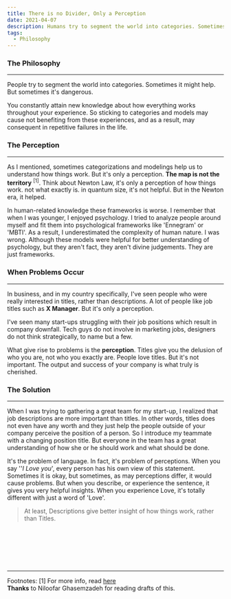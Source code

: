 ```yaml
---
title: There is no Divider, Only a Perception
date: 2021-04-07
description: Humans try to segment the world into categories. Sometimes it might help. But sometimes it's dangerous.
tags:
  - Philosophy
---
```


### The Philosophy
---

People try to segment the world into categories. Sometimes it might help. But sometimes it's dangerous.

You constantly attain new knowledge about how everything works throughout your experience. So sticking to categories and models may cause not benefiting from these experiences, and as a result,
may consequent in repetitive failures in the life.


### The Perception
---
As I mentioned, sometimes categorizations and modelings help us to understand how things work. But it's only a perception. <b>The map is not the territory</b> <sup>[1]</sup>.
Think about Newton Law, it's only a perception of how things work. not what exactly is. in quantum size, it's not helpful. But in the Newton era, it helped.

In human-related knowledge these frameworks is worse. I remember that when I was younger, I enjoyed psychology. I tried to analyze people around myself and fit them into
psychological frameworks like 'Ennegram' or 'MBTI'. As a result, I underestimated the complexity of human nature. I was wrong. Although these models were helpful for better
understanding of psychology, but they aren't fact, they aren't divine judgements. They are just frameworks.

### When Problems Occur
---
In business, and in my country specifically, I've seen people who were really interested in titles, rather than descriptions. A lot of people like job titles such as <b>X Manager</b>. But it's only a perception.

I've seen many start-ups struggling with their job positions which result in company downfall. Tech guys do not involve in marketing jobs, designers do not think strategically, to name but a few.

What give rise to problems is the <b>perception</b>. Titles give you the delusion of who you are, not who you exactly are.
People love titles. But it's not important. The output and success of your company is what truly is cherished.

### The Solution
---
When I was trying to gathering a great team for my start-up, I realized that job descriptions are more important than titles. In other words, titles does not even
have any worth and they just help the people outside of your company perceive the position of a person. So I introduce my teammate with a changing position title.
But everyone in the team has a great understanding of how she or he should work and what should be done.

It's the problem of language. In fact, it's problem of perceptions. When you say ''<i>I Love you</i>', every person has his own view of this statement.
Sometimes it is okay, but sometimes, as may perceptions differ, it would cause problems. But when you describe, or experience the sentence, it gives you
very helpful insights. When you experience Love, it's totally different with just a word of 'Love'.


> At least, Descriptions give better insight of how things work, rather than Titles.


<br/>
<br/>
<br/>
<br/>
<br/>
<hr/>

<Text> Footnotes:
</Text>
<Text>
[1] For more info, read <a href="https://en.wikipedia.org/wiki/Map%E2%80%93territory_relation" target="_blank">here</a>
</Text>
<br/>
<Text>
<b>Thanks</b> to Niloofar Ghasemzadeh for reading drafts of this.
</Text>